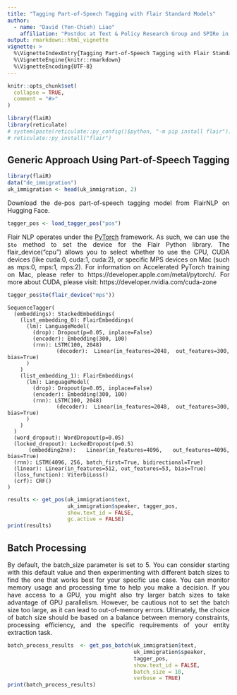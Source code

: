 ```yaml
---
title: "Tagging Part-of-Speech Tagging with Flair Standard Models"
author: 
  - name: "David (Yen-Chieh) Liao"
    affiliation: "Postdoc at Text & Policy Research Group and SPIRe in UCD"
output: rmarkdown::html_vignette
vignette: >
  %\VignetteIndexEntry{Tagging Part-of-Speech Tagging with Flair Standard Models}
  %\VignetteEngine{knitr::rmarkdown}
  %\VignetteEncoding{UTF-8}
---
```


```r
knitr::opts_chunk$set(
  collapse = TRUE,
  comment = "#>"
)
```


```r
library(flaiR)
library(reticulate)
# system(paste(reticulate::py_config()$python, "-m pip install flair"))
# reticulate::py_install("flair")
```

## Generic Approach Using Part-of-Speech Tagging
<div style="text-align: justify">

```r
library(flaiR)
data("de_immigration")
uk_immigration <- head(uk_immigration, 2)
```

Download the de-pos part-of-speech tagging model from FlairNLP on Hugging Face.


```r
tagger_pos <- load_tagger_pos("pos")
```

Flair NLP operates under the [PyTorch](https://pytorch.org) framework. As such, we can use the `$to` method to set the device for the Flair Python library. The flair_device("cpu")  allows you to select whether to use the CPU, CUDA devices (like cuda:0, cuda:1, cuda:2), or specific MPS devices on Mac (such as mps:0, mps:1, mps:2). For information on Accelerated PyTorch training on Mac, please refer to https://developer.apple.com/metal/pytorch/. For more about CUDA, please visit: https://developer.nvidia.com/cuda-zone 


```r
tagger_pos$to(flair_device("mps")) 
```

```
SequenceTagger(
  (embeddings): StackedEmbeddings(
    (list_embedding_0): FlairEmbeddings(
      (lm): LanguageModel(
        (drop): Dropout(p=0.05, inplace=False)
        (encoder): Embedding(300, 100)
        (rnn): LSTM(100, 2048)
        (decoder): Linear(in_features=2048, out_features=300, bias=True)
      )
    )
    (list_embedding_1): FlairEmbeddings(
      (lm): LanguageModel(
        (drop): Dropout(p=0.05, inplace=False)
        (encoder): Embedding(300, 100)
        (rnn): LSTM(100, 2048)
        (decoder): Linear(in_features=2048, out_features=300, bias=True)
      )
    )
  )
  (word_dropout): WordDropout(p=0.05)
  (locked_dropout): LockedDropout(p=0.5)
  (embedding2nn): Linear(in_features=4096, out_features=4096, bias=True)
  (rnn): LSTM(4096, 256, batch_first=True, bidirectional=True)
  (linear): Linear(in_features=512, out_features=53, bias=True)
  (loss_function): ViterbiLoss()
  (crf): CRF()
)
```
```r
results <- get_pos(uk_immigration$text, 
                   uk_immigration$speaker, tagger_pos, 
                   show.text_id = FALSE,
                   gc.active = FALSE)
print(results)
```

</div>
## Batch Processing
<div style="text-align: justify">

By default, the batch_size parameter is set to 5. You can consider starting with this default value and then experimenting with different batch sizes to find the one that works best for your specific use case. You can monitor memory usage and processing time to help you make a decision. If you have access to a GPU, you might also try larger batch sizes to take advantage of GPU parallelism. However, be cautious not to set the batch size too large, as it can lead to out-of-memory errors. Ultimately, the choice of batch size should be based on a balance between memory constraints, processing efficiency, and the specific requirements of your entity extraction task.

</div>

```r
batch_process_results  <- get_pos_batch(uk_immigration$text,
                                        uk_immigration$speaker, 
                                        tagger_pos, 
                                        show.text_id = FALSE,
                                        batch_size = 10,
                                        verbose = TRUE)
print(batch_process_results)
```




